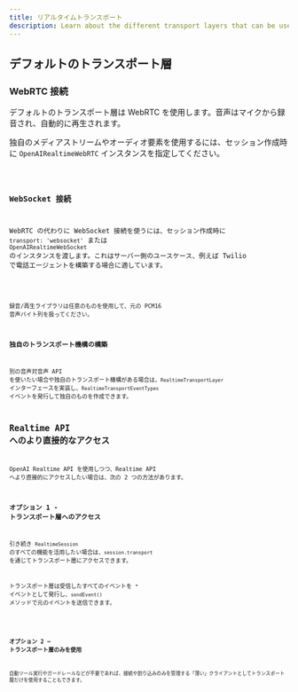 ```yaml
---
title: リアルタイムトランスポート
description: Learn about the different transport layers that can be used with Realtime Agents.
---
```




## デフォルトのトランスポート層

### WebRTC 接続

デフォルトのトランスポート層は WebRTC を使用します。音声はマイクから録音され、自動的に再生されます。

独自のメディアストリームやオーディオ要素を使用するには、セッション作成時に `OpenAIRealtimeWebRTC` インスタンスを指定してください。

<Code lang="typescript" code={customWebRTCTransportExample} />

### WebSocket 接続

WebRTC の代わりに WebSocket 接続を使うには、セッション作成時に `transport: 'websocket'` または `OpenAIRealtimeWebSocket` のインスタンスを渡します。これはサーバー側のユースケース、例えば Twilio で電話エージェントを構築する場合に適しています。

<Code lang="typescript" code={websocketSessionExample} />

録音/再生ライブラリは任意のものを使用して、元の PCM16 音声バイト列を扱ってください。

### 独自のトランスポート機構の構築

別の音声対音声 API を使いたい場合や独自のトランスポート機構がある場合は、`RealtimeTransportLayer` インターフェースを実装し、`RealtimeTransportEventTypes` イベントを発行して独自のものを作成できます。

## Realtime API へのより直接的なアクセス

OpenAI Realtime API を使用しつつ、Realtime API へより直接的にアクセスしたい場合は、次の 2 つの方法があります。

### オプション 1 - トランスポート層へのアクセス

引き続き `RealtimeSession` のすべての機能を活用したい場合は、`session.transport` を通じてトランスポート層にアクセスできます。

トランスポート層は受信したすべてのイベントを `*` イベントとして発行し、`sendEvent()` メソッドで元のイベントを送信できます。

<Code lang="typescript" code={transportEventsExample} />

### オプション 2 — トランスポート層のみを使用

自動ツール実行やガードレールなどが不要であれば、接続や割り込みのみを管理する「薄い」クライアントとしてトランスポート層だけを使用することもできます。

<Code lang="typescript" code={thinClientExample} />
